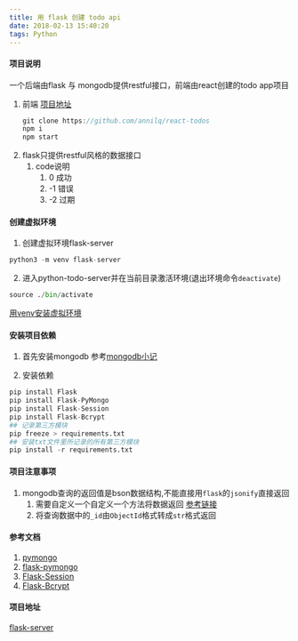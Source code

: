 ```yaml
---
title: 用 flask 创建 todo api
date: 2018-02-13 15:40:20
tags: Python
---
```

#### 项目说明
一个后端由flask 与 mongodb提供restful接口，前端由react创建的todo app项目
1. 前端 [项目地址](https://github.com/annilq/react-todos)
    ```javascript
    git clone https://github.com/annilq/react-todos
    npm i
    npm start
    ```
2. flask只提供restful风格的数据接口
    1. code说明
        1. 0 成功
        2. -1 错误
        3. -2 过期

#### 创建虚拟环境
1. 创建虚拟环境flask-server
```python
python3 -m venv flask-server
```
2. 进入python-todo-server并在当前目录激活环境(退出环境命令<code>deactivate</code>)
```python
source ./bin/activate
```
[用venv安装虚拟环境](https://docs.python.org/3/library/venv.html)

#### 安装项目依赖

1. 首先安装mongodb
参考[mongodb小记](https://annilq.github.io/2016/04/18/mongoDb/)

2. 安装依赖
```python
pip install Flask
pip install Flask-PyMongo
pip install Flask-Session
pip install Flask-Bcrypt
## 记录第三方模块
pip freeze > requirements.txt
## 安装txt文件里所记录的所有第三方模块
pip install -r requirements.txt

```
#### 项目注意事项
1. mongodb查询的返回值是bson数据结构,不能直接用<code>flask</code>的<code>jsonify</code>直接返回
    1. 需要自定义一个自定义一个方法将数据返回 [参考链接](https://github.com/annilq/python/blob/master/others/flask-server/util.py)
    2. 将查询数据中的<code>_id</code>由<code>ObjectId</code>格式转成<code>str</code>格式返回

#### 参考文档
1. [pymongo](http://api.mongodb.com/python/current/tutorial.html)
2. [flask-pymongo](http://flask-pymongo.readthedocs.io/en/latest/#flask_pymongo.PyMongo)
3. [Flask-Session](https://pythonhosted.org/Flask-Session/)
4. [Flask-Bcrypt](http://flask-bcrypt.readthedocs.io/en/latest/)

#### 项目地址
[flask-server](https://github.com/annilq/python/tree/master/others/flask-server)
